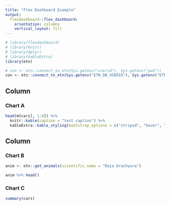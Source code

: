 ```yaml
---
title: "Flex Dashboard Example"
output: 
  flexdashboard::flex_dashboard:
    orientation: columns
    vertical_layout: fill
---
```


```r
# library(flexdashboard)
# library(knitr)
# library(dplyr)
# library(kableExtra)
library(etn)
```

```r
# con <- etn::connect_to_etn(Sys.getenv("userid"), Sys.getenv("pwd"))
con <- etn::connect_to_etn(Sys.getenv("ETN_DB_USERID"), Sys.getenv("ETN_DB_PW"))
```


Column {data-width=650}
-----------------------------------------------------------------------

### Chart A

```r

head(mtcars[, 1:4]) %>%
  knitr::kable(caption = "test caption") %>%
  kableExtra::kable_styling(bootstrap_options = c("striped", "hover", "condensed", "responsive"))

```

Column {data-width=350}
-----------------------------------------------------------------------

### Chart B

```r
anim <- etn::get_animals(scientific_name = "Raja brachyura")

anim %>% head()
```

### Chart C

```r
summary(cars)
```